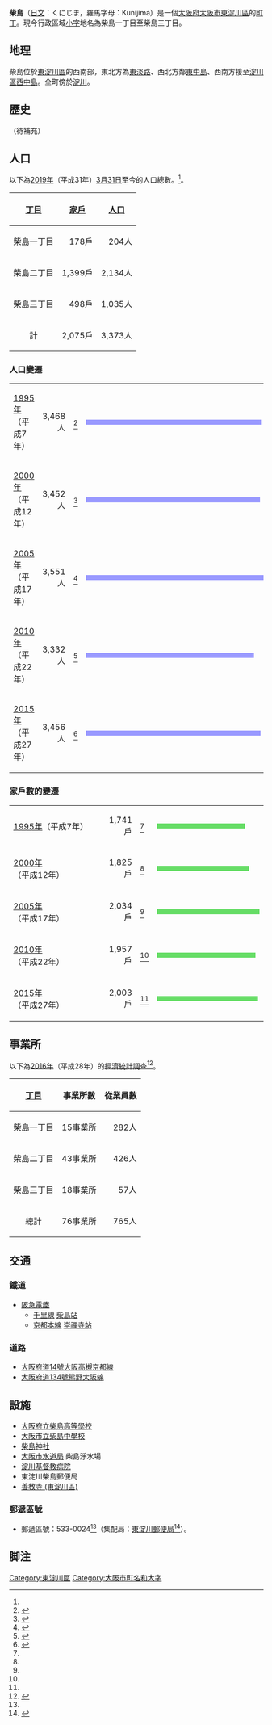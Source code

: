 {{Infobox settlement|name=柴島|settlement_type=町丁|image_skyline=|imagesize=270px|image_caption=|image_map=|map_caption=|subdivision_type=国の一覧|subdivision_name={{JPN}}|subdivision_type1=都道府県|subdivision_name1=[[File:Flag_of_Osaka_Prefecture.svg|border]] [[大阪府|大阪府]]|subdivision_type2=市町村|subdivision_name2=[[File:Flag_of_Osaka,_Osaka.svg|border]] [[大阪市|大阪市]]|subdivision_type3=区 (行政区画)|subdivision_name3=東淀川区|established_title1=<!--- 町名制定 --->|established_date1=<!--- 制定日 --->|area_footnotes=|area_total_km2=1.773501476|elevation_footnotes=<!--- 標高(<ref>) --->|elevation_m=<!--- 標高 --->|population_as_of=[[2019年|2019年]]（平成31年）[[3月31日|3月31日]]現在|population_footnotes=<ref name="population">{{Cite web|url=https://www.city.osaka.lg.jp/shimin/page/0000006893.html|title=住民基本台帳人口・外国人人口|publisher=大阪市|language=ja|date=2019-07-26|accessdate=2019-10-04|archive-date=2020-11-01|archive-url=https://web.archive.org/web/20201101133933/https://www.city.osaka.lg.jp/shimin/page/0000006893.html|dead-url=no}}</ref>|population_total=3,373|population_density_km2=auto|timezone1=[[日本標準時|日本標準時]]|utc_offset1=+9|postal_code_type=郵便番号|postal_code=533-0024<ref name="postal">{{Cite web|url=https://www.post.japanpost.jp/cgi-zip/zipcode.php?zip=5330001|title=井高野の郵便番号|publisher=[[日本郵便|日本郵便]]|accessdate=2019-08-15|archive-date=2021-09-20|archive-url=https://web.archive.org/web/20210920212347/https://www.post.japanpost.jp/cgi-zip/zipcode.php?zip=5330001|dead-url=no}}</ref>|area_code=|registration_plate=大阪運輸支局|footnotes=}}
'''柴島'''（[[日文|日文]]：くにじま，羅馬字母：Kunijima）是一個[[大阪府|大阪府]][[大阪市|大阪市]][[東淀川區|東淀川區]]的[[町丁|町丁]]。現今行政區域[[小字|小字]]地名為柴島一丁目至柴島三丁目。

==地理==
柴島位於[[東淀川區|東淀川區]]的西南部，東北方為[[東淡路|東淡路]]、西北方鄰[[東中島|東中島]]、西南方接至[[淀川區|淀川區]][[西中島|西中島]]。全町傍於[[淀川|淀川]]。

==歷史==
（待補充）
== 人口 ==
以下為[[2019年|2019年]]（平成31年）[[3月31日|3月31日]]至今的人口總數。<ref name="population"/>。
{| class="wikitable"
![[丁目|丁目]]!![[家戶|家戶]]!![[人口|人口]]
|-
|柴島一丁目
|style="text-align:right"|178戶
|style="text-align:right"|204人
|-
|柴島二丁目
|style="text-align:right"|1,399戶
|style="text-align:right"|2,134人
|-
|柴島三丁目
|style="text-align:right"|498戶
|style="text-align:right"|1,035人
|-
|style="text-align:center"|計
|style="text-align:right"|2,075戶
|style="text-align:right"|3,373人
|}
=== 人口變遷 ===
{|
|-
|[[1995年|1995年]]（平成7年）
|style="text-align:right"|3,468人||<ref name="jinko1995">{{Cite web|url=https://www.e-stat.go.jp/stat-search/files?page=1&bunya_l=02&layout=datalist&cycle=0&toukei=00200521&tstat=000001064072&tclass1=000001064137&tclass2=000001064156&cycle_facet=tclass1%3Acycle&stat_infid=000023630313|title=平成7年国勢調査の調査結果(e-Stat) - 男女別人口及び世帯数 －町丁・字等|publisher=総務省統計局|date=2014-03-28|accessdate=2019-08-16|language=ja|archive-date=2020-11-04|archive-url=https://web.archive.org/web/20201104194931/https://www.e-stat.go.jp/stat-search/files?page=1&bunya_l=02&layout=datalist&cycle=0&toukei=00200521&tstat=000001064072&tclass1=000001064137&tclass2=000001064156&cycle_facet=tclass1:cycle&stat_infid=000023630313|dead-url=no}}</ref>
|<div style="width:346.8px;height:10px;background:#9999ff"></div>
|-
|[[2000年|2000年]]（平成12年）
|style="text-align:right"|3,452人||<ref name="jinko2000">{{Cite web|url=https://www.e-stat.go.jp/stat-search/files?page=1&layout=datalist&toukei=00200521&bunya_l=02&tstat=000000030001&cycle=0&tclass1=000001048665&tclass2=000001064749&stat_infid=000025137862&cycle_facet=tclass1%3Acycle|title=平成12年国勢調査の調査結果(e-Stat) - 男女別人口及び世帯数 －町丁・字等|publisher=総務省統計局|date=2014-05-30|accessdate=2019-08-16|language=ja|archive-date=2020-06-03|archive-url=https://web.archive.org/web/20200603133459/https://www.e-stat.go.jp/stat-search/files?page=1&layout=datalist&toukei=00200521&bunya_l=02&tstat=000000030001&cycle=0&tclass1=000001048665&tclass2=000001064749&stat_infid=000025137862&cycle_facet=tclass1%3Acycle|dead-url=no}}</ref>
|<div style="width:345.2px;height:10px;background:#9999ff"></div>
|-
|[[2005年|2005年]]（平成17年）
|style="text-align:right"|3,551人||<ref name="jinko2005">{{Cite web|url=https://www.e-stat.go.jp/stat-search/files?page=1&layout=datalist&toukei=00200521&bunya_l=02&tstat=000001007251&cycle=0&tclass1=000001048664&tclass2=000001065184&stat_infid=000025514284&cycle_facet=tclass1%3Acycle|title=平成17年国勢調査の調査結果(e-Stat) - 男女別人口及び世帯数 －町丁・字等|publisher=総務省統計局|date=2014-06-27|accessdate=2019-08-16|language=ja|archive-date=2020-11-08|archive-url=https://web.archive.org/web/20201108102832/https://www.e-stat.go.jp/stat-search/files?page=1&layout=datalist&toukei=00200521&bunya_l=02&tstat=000001007251&cycle=0&tclass1=000001048664&tclass2=000001065184&stat_infid=000025514284&cycle_facet=tclass1:cycle|dead-url=no}}</ref>
|<div style="width:355.1px;height:10px;background:#9999ff"></div>
|-
|[[2010年|2010年]]（平成22年）
|style="text-align:right"|3,332人||<ref name="jinko2010">{{Cite web|url=https://www.e-stat.go.jp/stat-search/files?page=1&layout=datalist&toukei=00200521&bunya_l=02&tstat=000001039448&cycle=0&tclass1=000001047504&tclass2=000001047970&stat_infid=000012671554&cycle_facet=tclass1%3Acycle|title=平成22年国勢調査の調査結果(e-Stat) - 男女別人口及び世帯数 －町丁・字等|publisher=総務省統計局|date=2012-01-20|accessdate=2019-08-16|language=ja|archive-date=2020-11-07|archive-url=https://web.archive.org/web/20201107055344/https://www.e-stat.go.jp/stat-search/files?page=1&layout=datalist&toukei=00200521&bunya_l=02&tstat=000001039448&cycle=0&tclass1=000001047504&tclass2=000001047970&stat_infid=000012671554&cycle_facet=tclass1:cycle|dead-url=no}}</ref>
|<div style="width:333.2px;height:10px;background:#9999ff"></div>
|-
|[[2015年|2015年]]（平成27年）
|style="text-align:right"|3,456人||<ref name="jinko2015">{{Cite web|url=https://www.e-stat.go.jp/stat-search/files?page=1&layout=datalist&toukei=00200521&bunya_l=02&tstat=000001080615&cycle=0&tclass1=000001094495&tclass2=000001094526&stat_infid=000031522156&cycle_facet=tclass1%3Acycle|title=平成27年国勢調査の調査結果(e-Stat) - 男女別人口及び世帯数 －町丁・字等|publisher=総務省統計局|date=2017-01-27|accessdate=2019-08-16|language=ja|archive-date=2020-11-08|archive-url=https://web.archive.org/web/20201108144652/https://www.e-stat.go.jp/stat-search/files?page=1&layout=datalist&toukei=00200521&bunya_l=02&tstat=000001080615&cycle=0&tclass1=000001094495&tclass2=000001094526&stat_infid=000031522156&cycle_facet=tclass1:cycle|dead-url=no}}</ref>
|<div style="width:345.6px;height:10px;background:#9999ff"></div>
|}
=== 家戶數的變遷 ===
{|
|-
|[[1995年|1995年]]（平成7年）
|style="text-align:right"|1,741戶||<ref name="jinko1995"/>
|<div style="width:174.1px;height:10px;background:#66dd66"></div>
|-
|[[2000年|2000年]]（平成12年）
|style="text-align:right"|1,825戶||<ref name="jinko2000"/>
|<div style="width:182.5px;height:10px;background:#66dd66"></div>
|-
|[[2005年|2005年]]（平成17年）
|style="text-align:right"|2,034戶||<ref name="jinko2005"/>
|<div style="width:203.4px;height:10px;background:#66dd66"></div>
|-
|[[2010年|2010年]]（平成22年）
|style="text-align:right"|1,957戶||<ref name="jinko2010"/>
|<div style="width:195.7px;height:10px;background:#66dd66"></div>
|-
|[[2015年|2015年]]（平成27年）
|style="text-align:right"|2,003戶||<ref name="jinko2015"/>
|<div style="width:200.3px;height:10px;background:#66dd66"></div>
|}
== 事業所 ==
以下為[[2016年|2016年]]（平成28年）的[[經濟統計調查|經濟統計調查]]<ref name="keizai2016">{{Cite web|url=https://www.e-stat.go.jp/stat-search/files?page=1&layout=datalist&toukei=00200553&tstat=000001095895&cycle=0&tclass1=000001106235&tclass2=000001106275&tclass3=000001114496&tclass4=000001114523&stat_infid=000031727490|title=平成28年経済センサス－活動調査 / 事業所に関する集計 産業横断的集計 都道府県別結果|publisher=総務省統計局|date=2018-06-28|accessdate=2019-10-23|language=ja|archive-date=2020-10-18|archive-url=https://web.archive.org/web/20201018154321/https://www.e-stat.go.jp/stat-search/files?page=1&layout=datalist&toukei=00200553&tstat=000001095895&cycle=0&tclass1=000001106235&tclass2=000001106275&tclass3=000001114496&tclass4=000001114523&stat_infid=000031727490|dead-url=no}}</ref>。
{| class="wikitable"
![[丁目|丁目]]!!事業所數!!從業員數
|-
|柴島一丁目
|style="text-align:right"|15事業所
|style="text-align:right"|282人
|-
|柴島二丁目
|style="text-align:right"|43事業所
|style="text-align:right"|426人
|-
|柴島三丁目
|style="text-align:right"|18事業所
|style="text-align:right"|57人
|-
|style="text-align:center"|總計
|style="text-align:right"|76事業所
|style="text-align:right"|765人
|}
== 交通 ==
=== 鐵道 ===
* [[阪急電鐵|阪急電鐵]]
** [[阪急千里線|千里線]] [[柴島站|柴島站]]
** [[阪急京都本線|京都本線]] [[崇禪寺站|崇禪寺站]]
=== 道路 ===
* [[大阪府道・京都府道14號大阪高槻京都線|大阪府道14號大阪高槻京都線]]
* [[大阪府道134號熊野大阪線|大阪府道134號熊野大阪線]]
== 設施 ==
* [[大阪府立柴島高等學校|大阪府立柴島高等學校]]
* [[大阪市立柴島中學校|大阪市立柴島中學校]]
* [[柴島神社|柴島神社]]
* [[大阪市水道局|大阪市水道局]] 柴島淨水場
* [[淀川基督教病院|淀川基督教病院]]
* 東淀川柴島郵便局
* [[善教寺_(東淀川區)|善教寺 (東淀川區)]]
=== 郵遞區號 ===
* 郵遞區號：533-0024<ref name="postal"/>（集配局：[[東淀川郵便局|東淀川郵便局]]<ref>{{Cite web|url=https://www.post.japanpost.jp/zipcode/dl/bangobo/zip_bgb.pdf|format=PDF|title=郵便番号簿 2019年度版|publisher=日本郵便|language=ja|accessdate=2019-11-04|archive-date=2021-03-09|archive-url=https://web.archive.org/web/20210309143616/https://www.post.japanpost.jp/zipcode/dl/bangobo/zip_bgb.pdf|dead-url=no}}</ref>）。
== 脚注 ==
{{reflist}}
{{東淀川區町名}}

[[Category:東淀川區|Category:東淀川區]]
[[Category:大阪市町名和大字|Category:大阪市町名和大字]]